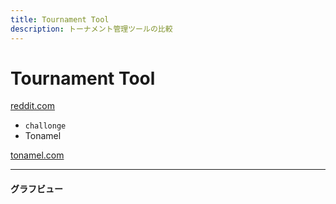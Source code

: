 ```yaml
---
title: Tournament Tool
description: トーナメント管理ツールの比較
---
```


# Tournament Tool

[reddit.com](https://www.reddit.com/r/yugioh/comments/p9znfj/app_for_hosting_a_local_tournament/)

* `challonge`
* Tonamel

[tonamel.com](https://tonamel.com)

***

#### グラフビュー
